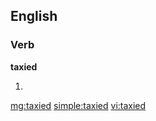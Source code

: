 ==English==

===Verb===
'''taxied'''

# {{past of|[[taxi]]}}

[[mg:taxied]]
[[simple:taxied]]
[[vi:taxied]]